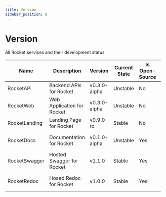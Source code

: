 ```yaml
---
title: Version
sidebar_position: 8
---
```


# Version

All Rocket services and their development status

| Name          | Description                | Version      | Current State | Is Open-Source | Repository Link                                        |
| ------------- | -------------------------- | ------------ | ------------- | -------------- | ------------------------------------------------------ |
| RocketAPI     | Backend APIs for Rocket    | v0.3.0-alpha | Unstable      | No             | -                                                      |
| RocketWeb     | Web Application for Rocket | v0.3.0-alpha | Unstable      | No             | -                                                      |
| RocketLanding | Landing Page for Rocket    | v0.9.0-rc    | Stable        | No             | -                                                      |
| RocketDocs    | Documentation for Rocket   | v0.1.0-alpha | Unstable      | Yes            | https://github.com/rocket-org-imdeepmind/RocketDocs    |
| RocketSwagger | Hosted Swagger for Rocket  | v1.1.0       | Stable        | Yes            | https://github.com/rocket-org-imdeepmind/RocketSwagger |
| RocketRedoc   | Hosed Redoc for Rocket     | v1.0.0       | Stable        | Yes            | https://github.com/rocket-org-imdeepmind/RocketRedoc   |
